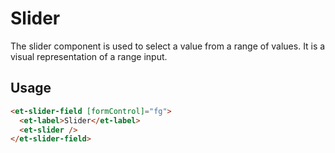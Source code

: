 # Slider

The slider component is used to select a value from a range of values. It is a visual representation of a range input.

## Usage

```html
<et-slider-field [formControl]="fg">
  <et-label>Slider</et-label>
  <et-slider />
</et-slider-field>
```


<ArgsTable story={PRIMARY_STORY} />

